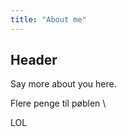 ```yaml
---
title: "About me"
---
```


## Header

Say more about you here.      

Flere penge til pøblen \\

LOL